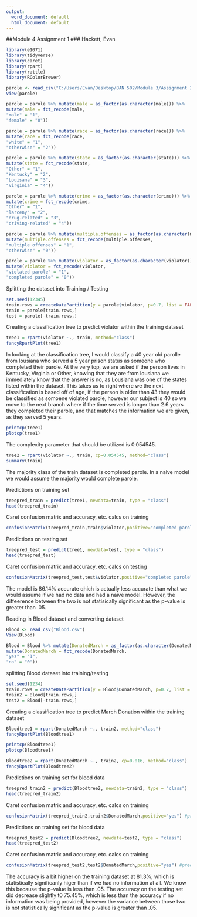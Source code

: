 ---
output:
  word_document: default
  html_document: default
---
##Module 4 Assignment 1 
### Hackett, Evan

```{r} 
library(e1071)
library(tidyverse)
library(caret)
library(rpart)
library(rattle)
library(RColorBrewer)
```

```{r}
parole <- read_csv("C:/Users/Evan/Desktop/BAN 502/Module 3/Assignment 2/parole.csv") #ReadingInParoleDataset
View(parole)

parole = parole %>% mutate(male = as_factor(as.character(male))) %>%
mutate(male = fct_recode(male,
"male" = "1",
"female" = "0"))

parole = parole %>% mutate(race = as_factor(as.character(race))) %>%
mutate(race = fct_recode(race,
"white" = "1",
"otherwise" = "2"))

parole = parole %>% mutate(state = as_factor(as.character(state))) %>%
mutate(state = fct_recode(state,
"Other" = "1",
"Kentucky" = "2",
"Louisana" = "3",
"Virginia" = "4"))

parole = parole %>% mutate(crime = as_factor(as.character(crime))) %>%
mutate(crime = fct_recode(crime,
"Other" = "1",
"larceny" = "2",
"drug-related" = "3",
"driving-related" = "4"))

parole = parole %>% mutate(multiple.offenses = as_factor(as.character(multiple.offenses))) %>%
mutate(multiple.offenses = fct_recode(multiple.offenses,
"multiple offenses" = "1",
"otherwise" = "0"))

parole = parole %>% mutate(violator = as_factor(as.character(violator))) %>%
mutate(violator = fct_recode(violator,
"violated parole" = "1",
"completed parole" = "0"))
```

Splitting the dataset into Training / Testing 
```{r}
set.seed(12345)
train.rows = createDataPartition(y = parole$violator, p=0.7, list = FALSE) #70% in training
train = parole[train.rows,] 
test = parole[-train.rows,]
```

Creating a classification tree to predict violator within the training dataset
```{r}
tree1 = rpart(violator ~., train, method="class")
fancyRpartPlot(tree1)
```
In looking at the classification tree, I would classify a 40 year old parolle from lousiana who served a 5 year prison status as someone who completed their parole. At the very top, we are asked if the person lives in Kentucky, Virginia or Other, knowing that they are from lousiana we immediately know that the answer is no, as Lousiana was one of the states listed within the dataset. This takes us to right where we the next classification is based off of age, if the person is older than 43 they would be classified as somoene violated parole, however our subject is 40 so we move to the next branch where if the time served is longer than 2.6 years they completed their parole, and that matches the information we are given, as they served 5 years.  


```{r}
printcp(tree1)
plotcp(tree1)
```
The complexity parameter that should be utilized is 0.054545.

```{r}
tree2 = rpart(violator ~., train, cp=0.054545, method="class")
summary(train)
```
The majority class of the train dataset is completed parole. In a naive model we would assume the majority would complete parole. 


Predictions on training set  
```{r}
treepred_train = predict(tree1, newdata=train, type = "class")
head(treepred_train)
```

Caret confusion matrix and accuracy, etc. calcs on training 
```{r}
confusionMatrix(treepred_train,train$violator,positive="completed parole") #predictions first then actual
```

Predictions on testing set  
```{r}
treepred_test = predict(tree1, newdata=test, type = "class")
head(treepred_test)
```

Caret confusion matrix and accuracy, etc. calcs on testing  
```{r}
confusionMatrix(treepred_test,test$violator,positive="completed parole") #predictions first then actual
```

The model is 86.14% accurate qhich is actually less accurate than what we would assume if we had no data and had a naive model. However, the diffeerence between the two is not statisically significant as the p-value is greater than .05.

Reading in Blood dataset and converting dataset
```{r}
Blood <- read_csv("Blood.csv")
View(Blood)

Blood = Blood %>% mutate(DonatedMarch = as_factor(as.character(DonatedMarch))) %>%
mutate(DonatedMarch = fct_recode(DonatedMarch,
"yes" = "1",
"no" = "0"))
```

splitting Blood dataset into training/testing
```{r}
set.seed(1234)
train.rows = createDataPartition(y = Blood$DonatedMarch, p=0.7, list = FALSE) #70% in training
train2 = Blood[train.rows,] 
test2 = Blood[-train.rows,]
```

Creating a classification tree to predict March Donation within the training dataset
```{r}
Bloodtree1 = rpart(DonatedMarch ~., train2, method="class")
fancyRpartPlot(Bloodtree1)
```

```{r}
printcp(Bloodtree1)
plotcp(Bloodtree1)
```

```{r}
Bloodtree2 = rpart(DonatedMarch ~., train2, cp=0.016, method="class")
fancyRpartPlot(Bloodtree2)
```

Predictions on training set for blood data 
```{r}
treepred_train2 = predict(Bloodtree2, newdata=train2, type = "class")
head(treepred_train2)
```


Caret confusion matrix and accuracy, etc. calcs on training 
```{r}
confusionMatrix(treepred_train2,train2$DonatedMarch,positive="yes") #predictions first then actual
```



Predictions on training set for blood data 
```{r}
treepred_test2 = predict(Bloodtree2, newdata=test2, type = "class")
head(treepred_test2)
```


Caret confusion matrix and accuracy, etc. calcs on training 
```{r}
confusionMatrix(treepred_test2,test2$DonatedMarch,positive="yes") #predictions first then actual
```


The accuracy is a bit higher on the training dataset at 81.3%, which is statistically significanly higer than if we had no information at all. We know this because the p-value is less than .05. The accuracy on the testing set did decrease slightly t0 75.45%, which is less than the accuracy if no information was being provided, however the variance between those two is not statistically significant as the p-value is greater than .05.